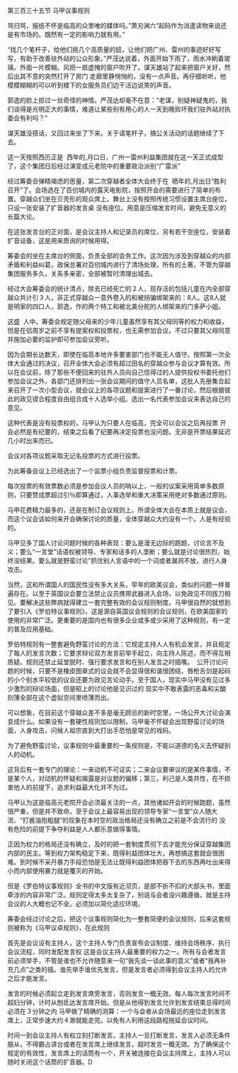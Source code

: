 

第三百三十五节 马甲议事规则

骂归骂，报纸不怀是临高的众里唯的媒体吗。”萧刃渊六“起码作为消遣读物来说还是有市场的。既然有一定的影响力就有用。”

“找几个笔杆子，给他们挑几个高质量的妞，让他们把广州、雷州的事迹好好写写，有助于改善驻外站的公众形象。”严茂达说着，外面开始下雨了，雨水冲刷着玻璃，外面一片模糊。风把一扇虚掩的窗户吹开了。谋天雄站了起来把窗户关好，然后出其不意的突然打开了房门 走廊里静悄悄的，没有一点声音。再仔细听听，他模模糊糊的可以听到楼下的女服务员们边干活边说笑的声音。

郭逸的脸上掠过一丝奇怪的神情。严茂达却毫不在意：“老谋，别疑神疑鬼的，我们谈得是光明正大的事情，难道让某些别有用心的人一天到晚败坏我们驻外站对执委会有利吗？”

谋天雄没搭话，又回过来坐了下来。关于请笔杆子，搞公关活动的话题继续了下去。

这一天按照西历正是  西年的,月口日，广州一雷州利益集团就在这一天正式成型了，这个集团日后经过演变成元老院中的重要政治派别“广雷派”

经过筹委会弹精竭虑的思量，第二次穿越者全体大会终于在  晒年的,月出日“胜利召开”了。会场选在了百仞城内的露天电影院，按照开会的需要进行了简单的布置。穿越众们坐在贝壳形的观众席上。舞台上没有按照传统习惯设置主席台座位，只设一张安装了扩音器的发言桌 没有座位。用意是压缩发言时间，避免无意义的长篇大论。

在这张发言台的正对面，是会议主持人和记录员的席位，另有若干空座位，安装着扩音设备，这是用来质询的时候用得。

筹委会的坐在主席台的侧面，负责全部的会务工作。这次因为涉及到穿越众的内部矛盾和利益纠葛，政保总署对百仞城内进行了清场处理，所有的土著，不管为穿越集团服务多久，关系多亲密，全部被暂时清理出城去。

经过大会筹委会的统计清点，除去已经死亡的２人，现存活的包括儿童在内全部穿越众共计引３人，非正式穿越众一意外卷入的和被拐骗绑架来的：8人。这8人就是明家的四口人，郭逸，作的两个特工和被北美分舵的人绑架来的门多萨小姐。

这盛  人中。筹委会规定随父母来的少年儿童虽然享有其父母同等的权力和收益，但是在侣周岁之前不享有提案权和投票权，也无需参加会议。不过只要其父母同意并施加必要的监护即可参加会议旁听。

因为会期长达数天，即使在临高本地许多要害部门也不能无人值守。按照第一次全体大会通过的决议，召开全体大会必须有超过田名的穿越众参与会议才算有效。所以在会议前，除了那些不便回来的驻外人员向自己信得过的人提供投权书委托他们参加会议之外，各部门还排列出一张会议期间的值守人员名单，这批人先册集合起来召开了一次小型会议，就会议上的各项议题和提案进行了一番讨论，然后根据彼此的政见锲合程度自由组合成十人选举小组。选出一名代表参加会议来表达自己的意见。

这种代表是没有投票权的，马甲认为只要人在临高，完全可以会议之后再投票 开会必然是有纪要的，结束之后看了纪要再决定投票也没问题。无非是开票结果延迟几小时出来而已。

会议对各项议题采取无记名投票的方式进行投票。

为此筹备会议上已经选出了一个监票小组负责监督投票和计票。

每次投票的有效票数必须是参加会议人员的呐以上，一般的议案采用简单多数原则，只要赞成票超过引％即算通过，人事选举和重大决策采用绝对多数通过原则。

马甲花费精力最多的，还是在制订会议规则上。所谓全体大会在本质上就是议会，而这个议会该如何来开会确保讨论的质量，全体穿越众大约没有一个。人是有经验的。

马甲见多了国人讨论问题时候的各种表现：要么是漫无边际的跑题，讨论言不及义；要么“一言堂”话语权被领导、专家和话多的人垄断；要么就是讨论很热烈，始终没结果。要么就是野蛮讨论”抓住别人言语中的一个词或者漏洞不放，进行人身攻击。

当然，这和所谓国人的国民性没有多大关系，早年的欧美议会，类似的问题一样普遍存在。以至于英国议会要立法禁止议员携带武器进入会场，以免政见不同拔刀相见。要解决这些弊病就得建立一套完整有效的会议规则制度。马甲很自然的就想到了要引入《罗伯特议事规则》，这是源自英国议会规则的会议规则，在欧美国家的使用的非常广泛。更重要的是国内也有很多企业或多或少采用了这种规则，有一定的普及应用基础。

罗伯特规则有一整套避免野蛮讨论的方法：它规定主持人人有机会发言，并且规定了每人的发言次数；它要求辩论双方发言前举手起立，向主持人陈述，而不得互相质疑。规则还禁止延堂脱时、强行要求发言和在别人发言之时插嘴。  公开讨论问题的时候，只要不是橡皮图章式的议会就不会显得很和谐很团结，唇枪舌剑是起码的小个别水平较低的议会还要为政见言论动手。至于国人，现实中马甲没有见过多少激烈的辩论场面，但是昭上的讨论他是见识过的 现实中不敢表露的恶毒和尖酸刻薄全部在这个虚拟空间里喷薄而出。

可以想象，在目前这个穿越众差不多是毫无顾忌的新时空里，一场公开大讨论会演变成什么。如果没有一套硬性规则加以限制，马甲毫不怀疑会出现野蛮讨论的场面，人身攻击，问候人祖宗直到大打出手恐怕是常见的戏码。

为了避免野蛮讨论，议事规则中最重要的一条规则是，不能以道德的名义去怀疑别人的动机。

这背后有一套专门的理论：一来动机不可证实；二来会议要审议的是某件事情，不是某个人，对动机的怀疑和揭露是对议题的偏移；第三，利己是人类共性，在不损害他人的前提下，追求利益最大化并不为过。

马甲认为这是临高元老院开会必须最关注的一点，其他诸如开会的时候跑题，虽然很严重，但是并不致命。至于会议上最容易出现的领导专家“一言堂”众人随大流、“打酱油抱粗腿”的现象在本时空的政治格局还没有确立之前是不会流行的 没有危险的前提下争夺利益是人人都乐意做得事情。

正因为权力的格局还没有确立，及时的把一套制度贯彻下去才能充分保证穿越集团内部的民主。等到权力架构稳定下来，既得利益团体壮大，再想搞这套就会很困难。到时候不采丹暴力手段恐怕是无法让既得利益团体把吞下去的东西再吐出来得小而内部使用暴力就是覆灭的开始。

但是《罗伯特议事规则》全书的中文版有近沏页，是部不折不扣的大部头书，里面牵涉的内容非常广泛。规则定得太多太复杂了，别说与会者没兴趣遵循，就是主持会议的人大概也记不全。必须加以简化适应环境。

筹委会经过讨论之后，把这个议事规则简化为一整套简便的会议规则，后来这套规则被称为《马甲议卓规则》，在此规则

首先是会议设有主持人，这个主持人专门负责宣布会议制度、维持会场秩序、执行会议流程，同时发配发言权 这是会议主持人最重要的权力之一。所有与会者发言前必须举手，不管是谁也不允许随意来一句“我先谈一谈此事的意义”或者“我再补充几点”之类的插。谁先举手谁优先发言，但是发言者必须得到会议主持人的允许之后才能发言。

发言的时候必须起立走到发言席旁发言，否则发言一概无效。每人每次发言时间不超妇分钟，计时从刨氐达发言席开始。但是从他得到发言允许到发言结束总得时间必须在３分钟之内 马甲做了精确的测算：一个与会者从会场最远的座位走到发言席上，正常步速大约４渺就能走完。以免有人利用这段路程拖延会议时间。

时间一到会议主持人有权立刻打断发言。主持人一旦打断发言，发言人必须无条件服从，不得霸占讲台或者在发言席上继续发言。超时发言一概无效。为了确保这个规定的有效性，发言席上的话筒有一个，开关被连接在会议主持席上，主持人可以随时关闭这个话筒的扩音器。D

